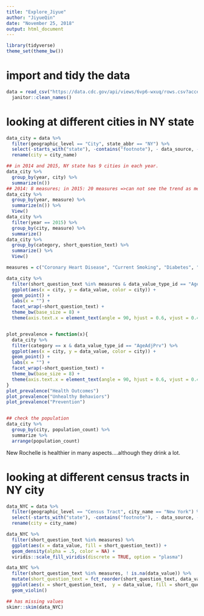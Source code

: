 ```yaml
---
title: "Explore_Jiyue"
author: "JiyueQin"
date: "November 25, 2018"
output: html_document
---
```


```r
library(tidyverse)
theme_set(theme_bw())
```

# import and tidy the data
```r
data = read_csv("https://data.cdc.gov/api/views/6vp6-wxuq/rows.csv?accessType=DOWNLOAD") %>% 
  janitor::clean_names()

```

# looking at different cities in NY state

```r
data_city = data %>% 
  filter(geographic_level == "City", state_abbr == "NY") %>% 
  select(-starts_with("state"), -contains("footnote"), - data_source, -tract_fips, -geographic_level, -data_value_unit) %>% 
  rename(city = city_name)

## in 2014 and 2015, NY state has 9 cities in each year.
data_city %>% 
  group_by(year, city) %>% 
  summarize(n())
## 2014: 8 measures; in 2015: 20 measures =>can not see the trend as measures are diff
data_city %>% 
  group_by(year, measure) %>% 
  summarize(n()) %>% 
  View()
data_city %>% 
  filter(year == 2015) %>% 
  group_by(city, measure) %>% 
  summarize()
data_city %>%
  group_by(category, short_question_text) %>% 
  summarize() %>% 
  View()

measures = c("Coronary Heart Disease", "Current Smoking", "Diabetes", "Obesity", "Binge Drinking", "High Blood Pressure", "Health Insurance", "High Cholesterol", "Current Asthma")

data_city %>% 
  filter(short_question_text %in% measures & data_value_type_id == "AgeAdjPrv") %>% 
  ggplot(aes(x = city, y = data_value, color = city)) +
  geom_point() +
  labs(x = "") +
  facet_wrap(~short_question_text) +
  theme_bw(base_size = 8) +
  theme(axis.text.x = element_text(angle = 90, hjust = 0.6, vjust = 0.4)) 


plot_prevalence = function(x){
  data_city %>% 
  filter(category == x & data_value_type_id == "AgeAdjPrv") %>% 
  ggplot(aes(x = city, y = data_value, color = city)) +
  geom_point() +
  labs(x = "") +
  facet_wrap(~short_question_text) +
  theme_bw(base_size = 8) +
  theme(axis.text.x = element_text(angle = 90, hjust = 0.6, vjust = 0.4)) 
}
plot_prevalence("Health Outcomes")
plot_prevalence("Unhealthy Behaviors")
plot_prevalence("Prevention")


## check the population
data_city %>% 
  group_by(city, population_count) %>% 
  summarize %>% 
  arrange(population_count)

```

New Rochelle is healthier in many aspects....although they drink a lot.

# looking at different census tracts in NY city
```r
data_NYC = data %>% 
  filter(geographic_level == "Census Tract", city_name == "New York") %>% 
  select(-starts_with("state"), -contains("footnote"), - data_source, -tract_fips, -geographic_level, -data_value_unit) %>% 
  rename(city = city_name)

data_NYC %>% 
  filter(short_question_text %in% measures) %>% 
  ggplot(aes(x = data_value, fill = short_question_text)) +
  geom_density(alpha = .5, color = NA) +
  viridis::scale_fill_viridis(discrete = TRUE, option = "plasma")

data_NYC %>% 
  filter(short_question_text %in% measures, ! is.na(data_value)) %>%
  mutate(short_question_text = fct_reorder(short_question_text, data_value)) %>% 
  ggplot(aes(x = short_question_text,  y = data_value, fill = short_question_text)) +
  geom_violin()

## has missing values
skimr::skim(data_NYC)
````

